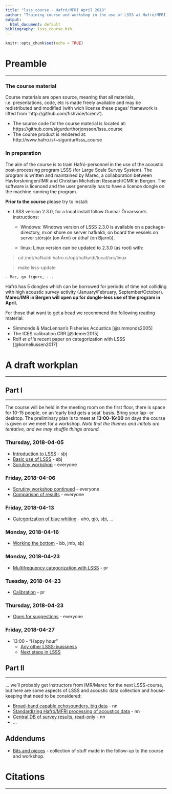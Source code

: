 ```yaml
---
title: "lsss_course - Hafró/MFRI April 2018"
author: "Training course and workshop in the use of LSSS at Hafró/MFRI, April 2018"
output:
  html_document: default
bibliography: lsss_course.bib
---
```


```r
knitr::opts_chunk$set(echo = TRUE)
```


# Preamble
___

### The course material

Course materials are open source, meaning that all materials, i.e. presentations, code, etc is made freely available and may be redistributed and modified (with wich license these pages' framework is lifted from 'http://github.com/fishvice/tcrenv').

* The source code for the course material is located at: https://github.com/sigurdurthorjonsson/lsss_course
* The course product is rendered at: http://www.hafro.is/~sigurdur/lsss_course

### In preparation

The aim of the course is to train Hafró-personnel in the use of the
acoustic post-processing program LSSS (for Large Scale Survey
System). The program is written and maintained by Marec, a
collaboration between Havforskningen/IMR and Christian Michelsen
Research/CMR in Bergen. The software is licenced and the user
generally has to have a licence dongle on the machine running the
program.
 
**Prior to the course** please try to install:

* LSSS version 2.3.0, for a local install follow Gunnar Örvarsson's instructions:
    - Windows: Windows version of LSSS 2.3.0 is available on a package-directory, m:\inst\lsss on shore on server hafkaldi, on board the vessels on server stórsjór (on Árni) or úthaf (on Bjarni)).

    - linux: Linux version can be updated to 2.3.0 (as root) with:

> cd /net/hafkaldi.hafro.is/opt/hafkaldi/local/src/linux

> make lsss-update

    - Mac, go figure, ...

Hafró has 5 dongles which can be borrowed for periods of time not
colliding with high acoustic survey activity (January/February,
September/October). __Marec/IMR in Bergen will open up for dongle-less
use of the program in April.__

For those that want to get a head we recommend the following reading material:

  * Simmonds & MacLennan's Fisheries Acoustics [@simmonds2005]
  * The ICES calibration CRR [@demer2015]
  * Rolf _et al._'s recent paper on categorization with LSSS [@korneliussen2017]

# A draft workplan
___

## Part I
___

The course will be held in the meeting room on the first floor, there
is space for 10-15 people, on an 'early bird gets a seat' basis. Bring
your lap- or desktop. The preliminary plan is to meet at __13:00-16:00__ on days the course is given or we meet for a workshop. _Note that the themes and intitals are tentative, and we may shuffle things around._

### Thursday, 2018-04-05

* [Introduction to LSSS](404.html) - sþj
* [Basic use of LSSS](404.html) - sþj 
* [Scrutiny workshop](404.html) - everyone
    
### Friday, 2018-04-06

* [Scrutiny workshop continued](404.html) - everyone
* [Comparison of results](404.html) - everyone

### Friday, 2018-04-13

* [Categorization of blue whiting](404.html) - ahó, gjó, sþj, ... 

### Monday, 2018-04-16

* [Working the bottom](404.html) - bb, jmb, sþj

### Monday, 2018-04-23

* [Multifrequency categorization with LSSS](404.html) - pr

### Tuesday, 2018-04-23

* [Calibration](404.html) - pr

### Thursday, 2018-04-23

* [Open for suggestions](404.html) - everyone

### Friday, 2018-04-27

* 13:00 - "Happy hour"
    * [Any other LSSS-buissness]()
    * [Next steps in LSSS](404page.html)

## Part II
___

... we'll probably get instructors from IMR/Marec for the next LSSS-course, but here are some aspects of LSSS and acoustic data collection and house-keeping that need to be considered:

* [Broad-band capable echosounders, big data](404page.html) - nn
* [Standardizing Hafró/MFRI processing of acoustics data](404.html) - nn
* [Central DB of survey results, read-only](404.html) - nn
* ...

## Addendums

* [Bits and pieces](404.html) - collection of stuff made in the follow-up to the course and workshop.

# Citations
___


